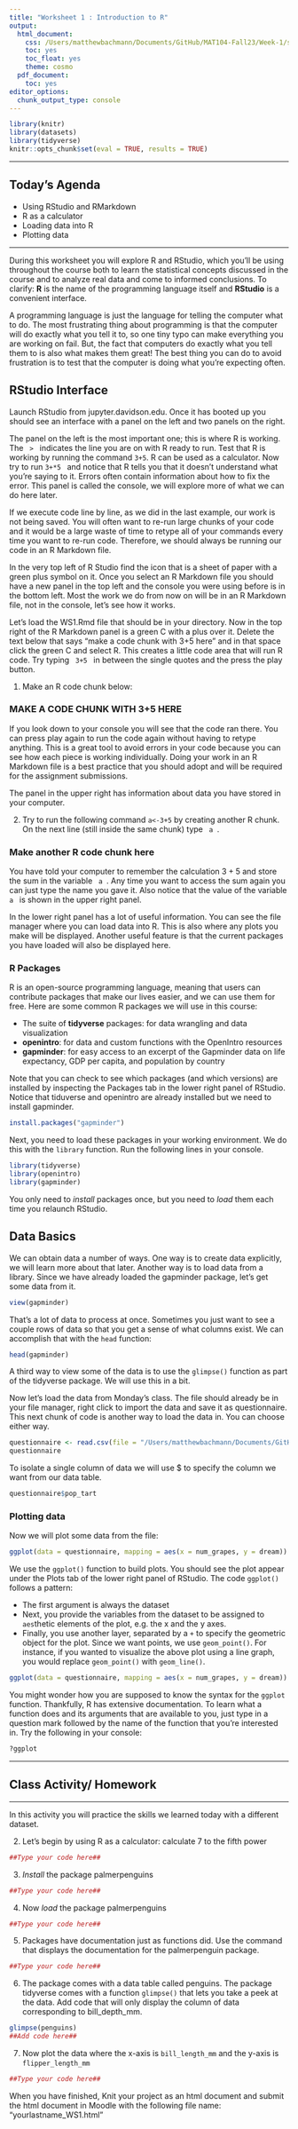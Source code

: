 ```yaml
---
title: "Worksheet 1 : Introduction to R"
output:
  html_document:
    css: /Users/matthewbachmann/Documents/GitHub/MAT104-Fall23/Week-1/style.css
    toc: yes
    toc_float: yes
    theme: cosmo
  pdf_document:
    toc: yes
editor_options:
  chunk_output_type: console
---
```





```r
library(knitr)
library(datasets)
library(tidyverse)
knitr::opts_chunk$set(eval = TRUE, results = TRUE)
```

---

## Today's Agenda
- Using RStudio and RMarkdown
- R as a calculator
- Loading data into R
- Plotting data

---

During this worksheet you will explore R and RStudio, which you’ll be using throughout the course both to learn the statistical concepts discussed in the course and to analyze real data and come to informed conclusions. To clarify: **R** is the name of the programming language itself and **RStudio** is a convenient interface.

A programming language is just the language for telling the computer what to do. The most frustrating thing about programming is that the computer will do exactly what you tell it to, so one tiny typo can make everything you are working on fail. But, the fact that computers do exactly what you tell them to is also what makes them great! The best thing you can do to avoid frustration is to test that the computer is doing what you're expecting often. 

## RStudio Interface

Launch RStudio from jupyter.davidson.edu. Once it has booted up you should see an interface with a panel on the left and two panels on the right. 

The panel on the left is the most important one; this is where R is working. The <code> > </code> indicates the line you are on with R ready to run. Test that R is working by running the command <code>3+5</code>. R can be used as a calculator. Now try to run <code>3+*5 </code> and notice that R tells you that it doesn't understand what you're saying to it. Errors often contain information about how to fix the error. This panel is called the console, we will explore more of what we can do here later. 

If we execute code line by line, as we did in the last example, our work is not being saved. You will often want to re-run large chunks of your code and it would be a large waste of time to retype all of your commands every time you want to re-run code. Therefore, we should always be running our code in an R Markdown file. 

In the very top left of R Studio find the icon that is a sheet of paper with a green plus symbol on it. Once you select an R Markdown file you should have a new panel in the top left and the console you were using before is in the bottom left. Most the work we do from now on will be in an R Markdown file, not in the console, let's see how it works.

Let's load the WS1.Rmd file that should be in your directory. Now in the top right of the R Markdown panel is a green C with a plus over it. Delete the text below that says "make a code chunk with 3+5 here" and in that space click the green C and select R. This creates a little code area that will run R code. Try typing <code> 3+5 </code> in between the single quotes and the press the play button.

1. Make an R code chunk below:

### MAKE A CODE CHUNK WITH 3+5 HERE##

If you look down to your console you will see that the code ran there. You can press play again to run the code again without having to retype anything. This is a great tool to avoid errors in your code because you can see how each piece is working individually. Doing your work in an R Markdown file is a best practice that you should adopt and will be required for the assignment submissions.

The panel in the upper right has information about data you have stored in your computer. 

2. Try to run the following command <code>a<-3+5</code> by creating another R chunk. On the next line (still inside the same chunk) type <code> a </code>.

### Make another R code chunk here ###

You have told your computer to remember the calculation $3+5$ and store the sum in the variable <code> a </code>. Any time you want to access the sum again you can just type the name you gave it. Also notice that the value of the variable <code> a </code> is shown in the upper right panel.

In the lower right panel has a lot of useful information. You can see the file manager where you can load data into R. This is also where any plots you make will be displayed. Another useful feature is that the current packages you have loaded will also be displayed here. 

### R Packages

R is an open-source programming language, meaning that users can contribute packages that make our lives easier, and we can use them for free. Here are some common R packages we will use in this course:

- The suite of **tidyverse** packages: for data wrangling and data visualization
- **openintro**: for data and custom functions with the OpenIntro resources
- **gapminder**: for easy access to an excerpt of the Gapminder data on life expectancy, GDP per capita, and population by country

Note that you can check to see which packages (and which versions) are installed by inspecting the Packages tab in the lower right panel of RStudio. Notice that tiduverse and openintro are already installed but we need to install gapminder.

```r
install.packages("gapminder")
```


Next, you need to load these packages in your working environment. We do this with the <code>library</code> function. Run the following lines in your console.


```r
library(tidyverse)
library(openintro)
library(gapminder)
```


You only need to *install* packages once, but you need to *load* them each time you relaunch RStudio.

## Data Basics

We can obtain data a number of ways. One way is to create data explicitly, we will learn more about that later. Another way is to load data from a library. Since we have already loaded the gapminder package, let's get some data from it.

```r
view(gapminder)
```

That's a lot of data to process at once. Sometimes you just want to see a couple rows of data so that you get a sense of what columns exist. We can accomplish that with the <code>head</code> function:

```r
head(gapminder)
```

A third way to view some of the data is to use the <code>glimpse()</code> function as part of the tidyverse package. We will use this in a bit.

Now let's load the data from Monday's class. The file should already be in your file manager, right click to import the data and save it as questionnaire. This next chunk of code is another way to load the data in. You can choose either way. 

```r
questionnaire <- read.csv(file = "/Users/matthewbachmann/Documents/GitHub/MAT104-Fall23/Week-1/questionnaire_104.csv")
questionnaire
```

To isolate a single column of data we will use \$  to specify the column we want from our data table.

```r
questionnaire$pop_tart
```

### Plotting data

Now we will plot some data from the file:

```r
ggplot(data = questionnaire, mapping = aes(x = num_grapes, y = dream)) + geom_point()
```

We use the <code>ggplot()</code> function to build plots. You should see the plot appear under the Plots tab of the lower right panel of RStudio. The code <code>ggplot()</code> follows a pattern:

- The first argument is always the dataset
- Next, you provide the variables from the dataset to be assigned to <code>aes</code>thetic elements of the plot, e.g. the x and the y axes.
- Finally, you use another layer, separated by a <code>+</code> to specify the geometric object for the plot. Since we want points, we use <code>geom_point()</code>.
For instance, if you wanted to visualize the above plot using a line graph, you would replace <code>geom_point()</code> with <code>geom_line()</code>.

```r
ggplot(data = questionnaire, mapping = aes(x = num_grapes, y = dream)) + geom_line()
```

You might wonder how you are supposed to know the syntax for the <code>ggplot</code> function. Thankfully, R has extensive documentation. To learn what a function does and its arguments that are available to you, just type in a question mark followed by the name of the function that you’re interested in. Try the following in your console:

```r
?ggplot
```


---

## Class Activity/ Homework

---

In this activity you will practice the skills we learned today with a different dataset.

2. Let's begin by using R as a calculator: calculate 7 to the fifth power

```r
##Type your code here##
```

3. *Install* the package palmerpenguins

```r
##Type your code here##
```

4. Now *load* the package palmerpenguins

```r
##Type your code here##
```

5. Packages have documentation just as functions did. Use the command that displays the documentation for the palmerpenguin package. 

```r
##Type your code here##
```

6. The package comes with a data table called penguins. The package tidyverse comes with a function <code>glimpse()</code> that lets you take a peek at the data. Add code that will only display the column of data corresponding to bill_depth_mm.

```r
glimpse(penguins)
##Add code here##
```

7. Now plot the data where the x-axis is <code>bill_length_mm</code> and the y-axis is <code>flipper_length_mm</code>

```r
##Type your code here##
```

When you have finished, Knit your project as an html document and submit the html document in Moodle with the following file name: "yourlastname_WS1.html"





